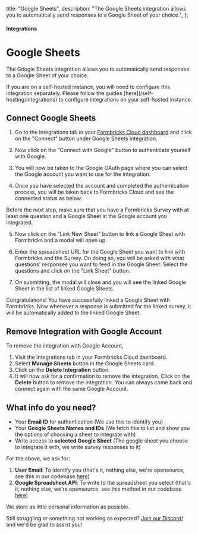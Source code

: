 

  title: "Google Sheets",
  description:
    "The Google Sheets integration allows you to automatically send responses to a Google Sheet of your choice.",
};

#### Integrations

# Google Sheets

The Google Sheets integration allows you to automatically send responses to a Google Sheet of your choice.

<Note>
  If you are on a self-hosted instance, you will need to configure this integration separately. Please follow
  the guides [here](/self-hosting/integrations) to configure integrations on your self-hosted instance.
</Note>

## Connect Google Sheets

1. Go to the Integrations tab in your [Formbricks Cloud dashboard](https://app.escuta.ai/) and click on the "Connect" button under Google Sheets integration.

<MdxImage
  src={IntegrationTab}
  alt="Formbricks Integrations Tab"
  quality="100"
  className="max-w-full rounded-lg sm:max-w-3xl"
/>

2. Now click on the "Connect with Google" button to authenticate yourself with Google.

<MdxImage
  src={ConnectWithGoogle}
  alt="Connect Formbricks with your Google"
  quality="100"
  className="max-w-full rounded-lg sm:max-w-3xl"
/>

3. You will now be taken to the Google OAuth page where you can select the Google account you want to use for the integration.

4. Once you have selected the account and completed the authentication process, you will be taken back to Formbricks Cloud and see the connected status as below:

<MdxImage
  src={GoogleConnected}
  alt="Formbricks is now connected with Google"
  quality="100"
  className="max-w-full rounded-lg sm:max-w-3xl"
/>

<Note>

Before the next step, make sure that you have a Formbricks Survey with at least one question and a Google Sheet in the Google account you integrated.

</Note>

5. Now click on the "Link New Sheet" button to link a Google Sheet with Formbricks and a modal will open up.

<MdxImage
  src={LinkSurveyWithSheet}
  alt="Link Formbricks with a Google Sheet"
  quality="100"
  className="max-w-full rounded-lg sm:max-w-3xl"
/>

6. Enter the spreadsheet URL for the Google Sheet you want to link with Formbricks and the Survey. On doing so, you will be asked with what questions' responses you want to feed in the Google Sheet. Select the questions and click on the "Link Sheet" button.

<MdxImage
  src={LinkWithQuestions}
  alt="Select question to link with Google Sheet"
  quality="100"
  className="max-w-full rounded-lg sm:max-w-3xl"
/>

7. On submitting, the modal will close and you will see the linked Google Sheet in the list of linked Google Sheets.

<MdxImage
  src={ListLinkedSurveys}
  alt="List of linked Google Sheets"
  quality="100"
  className="max-w-full rounded-lg sm:max-w-3xl"
/>

Congratulations! You have successfully linked a Google Sheet with Formbricks. Now whenever a response is submitted for the linked survey, it will be automatically added to the linked Google Sheet.

## Remove Integration with Google Account

To remove the integration with Google Account,

1. Visit the Integrations tab in your Formbricks Cloud dashboard.
2. Select **Manage Sheets** button in the Google Sheets card.
3. Click on the **Delete Integration** button.
4. It will now ask for a confirmation to remove the integration. Click on the **Delete** button to remove the integration. You can always come back and connect again with the same Google Account.

<MdxImage
  src={DeleteConnection}
  alt="Delete Google Integration with Formbricks"
  quality="100"
  className="max-w-full rounded-lg sm:max-w-3xl"
/>

## What info do you need?

- Your **Email ID** for authentication (We use this to identify you)
- Your **Google Sheets Names and IDs** (We fetch this to list and show you the options of choosing a sheet to integrate with)
- Write access to **selected Google Sheet** (The google sheet you choose to integrate it with, we write survey responses to it)

For the above, we ask for:

1. **User Email**: To identify you (that's it, nothing else, we're opensource, see this in our codebase [here](https://github.com/formbricks/formbricks/blob/main/apps/web/app/api/google-sheet/callback/route.ts#L47C17-L47C25))
1. **Google Spreadsheet API**: To write to the spreadsheet you select (that's it, nothing else, we're opensource, see this method in our codebase [here](https://github.com/formbricks/formbricks/blob/main/packages/lib/googleSheet/service.ts#L70))

<Note>We store as little personal information as possible.</Note>

Still struggling or something not working as expected? [Join our Discord!](https://formbricks.com/discord) and we'd be glad to assist you!
